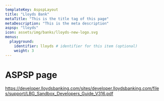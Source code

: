 ```yaml
---
templateKey: AspspLayout
title: "Lloyds Bank"
metaTitle: "This is the title tag of this page"
metaDescription: "This is the meta description"
aspsp: "lloyds"
icon: assets/img/banks/lloyds-new-logo.svg
menus:
  playground: 
    identifier: lloyds # identifier for this item (optional)
    weight: 3
---
```


# ASPSP page

https://developer.lloydsbanking.com/sites/developer.lloydsbanking.com/files/support/LBG_Sandbox_Developers_Guide_V316.pdf

